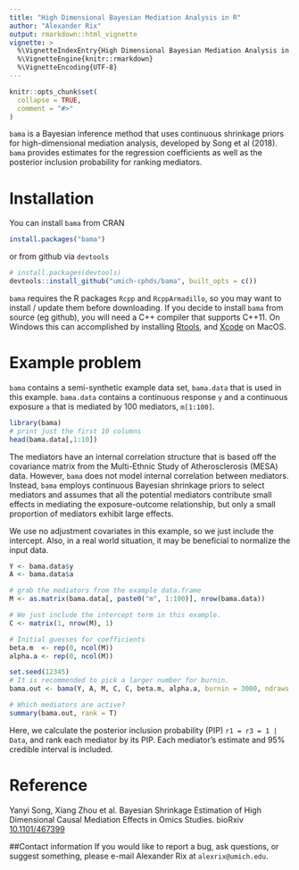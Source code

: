 ```yaml
---
title: "High Dimensional Bayesian Mediation Analysis in R"
author: "Alexander Rix"
output: rmarkdown::html_vignette
vignette: >
  %\VignetteIndexEntry{High Dimensional Bayesian Mediation Analysis in R}
  %\VignetteEngine{knitr::rmarkdown}
  %\VignetteEncoding{UTF-8}
---
```


```r
knitr::opts_chunk$set(
  collapse = TRUE,
  comment = "#>"
)
```

`bama` is a Bayesian inference method that uses continuous shrinkage priors for
high-dimensional mediation analysis, developed by Song et al (2018).
`bama` provides estimates for the regression coefficients as well as
the posterior inclusion probability for ranking mediators.

# Installation
You can install `bama` from CRAN
```r
install.packages("bama")

```

or from github via `devtools`
```r
# install.packages(devtools)
devtools::install_github("umich-cphds/bama", built_opts = c())
```
`bama` requires the R packages `Rcpp` and `RcppArmadillo`, so you may want to
install / update them before downloading. If you decide to install `bama` from
source (eg github), you will need a C++ compiler that supports C++11. On Windows
this can accomplished by installing
[Rtools](https://cran.r-project.org/bin/windows/Rtools/), and
[Xcode](https://apps.apple.com/us/app/xcode/id497799835?mt=12) on MacOS.

# Example problem
`bama` contains a semi-synthetic example data set, `bama.data` that is used in
this example. `bama.data` contains a continuous response `y` and a continuous
exposure `a` that is mediated by 100 mediators, `m[1:100]`.

```r
library(bama)
# print just the first 10 columns
head(bama.data[,1:10])
```

The mediators have an internal correlation structure that is based off the
covariance matrix from the Multi-Ethnic Study of Atherosclerosis (MESA) data.
However, `bama` does not model internal correlation between mediators.
Instead, `bama` employs continuous Bayesian shrinkage priors to select mediators
and assumes that all the potential mediators contribute small effects
in mediating the exposure-outcome relationship, but only a small proportion of
mediators exhibit large effects.

We use no adjustment covariates in this example, so we just include the
intercept. Also, in a real world situation, it may be beneficial to normalize
the input data.

```r

Y <- bama.data$y
A <- bama.data$a

# grab the mediators from the example data.frame
M <- as.matrix(bama.data[, paste0("m", 1:100)], nrow(bama.data))

# We just include the intercept term in this example.
C <- matrix(1, nrow(M), 1)

# Initial guesses for coefficients
beta.m  <- rep(0, ncol(M))
alpha.a <- rep(0, ncol(M))

set.seed(12345)
# It is recommended to pick a larger number for burnin.
bama.out <- bama(Y, A, M, C, C, beta.m, alpha.a, burnin = 3000, ndraws = 100)

# Which mediators are active?
summary(bama.out, rank = T)
```

Here, we calculate the posterior inclusion probability (PIP)
`r1 = r3 = 1 | Data`, and rank each mediator by its PIP. Each mediator's
estimate and 95\% credible interval is included.

# Reference
Yanyi Song, Xiang Zhou et al. Bayesian Shrinkage Estimation of
High Dimensional Causal Mediation Effects in Omics Studies.
bioRxiv [10.1101/467399](https://doi.org/10.1101/467399)

##Contact information
If you would like to report a bug, ask questions, or suggest something, please
e-mail Alexander Rix at `alexrix@umich.edu`.
